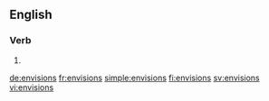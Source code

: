 ==English==

===Verb===
{{head|en|verb form}}

# {{en-third-person singular of|envision}}

[[de:envisions]]
[[fr:envisions]]
[[simple:envisions]]
[[fi:envisions]]
[[sv:envisions]]
[[vi:envisions]]